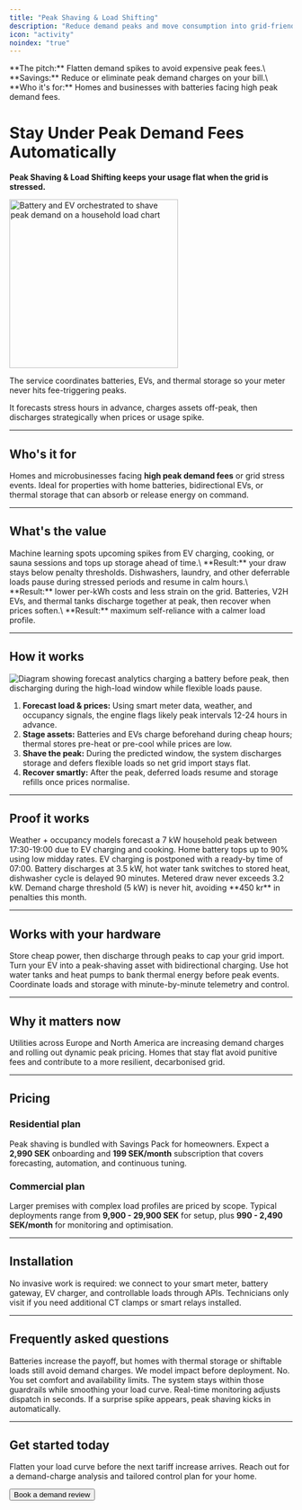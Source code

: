 ```yaml
---
title: "Peak Shaving & Load Shifting"
description: "Reduce demand peaks and move consumption into grid-friendly windows to avoid punitive charges."
icon: "activity"
noindex: "true"
---
```


<Info>
**The pitch:** Flatten demand spikes to avoid expensive peak fees.\
**Savings:** Reduce or eliminate peak demand charges on your bill.\
**Who it's for:** Homes and businesses with batteries facing high peak demand fees.
</Info>

# Stay Under Peak Demand Fees Automatically

**Peak Shaving & Load Shifting keeps your usage flat when the grid is stressed.**

<img
  src="/images/hero-light.png"
  alt="Battery and EV orchestrated to shave peak demand on a household load chart"
  noZoom={true}
  height="300"
  className="rounded-xl"
/>

The service coordinates batteries, EVs, and thermal storage so your meter never hits fee-triggering peaks.

It forecasts stress hours in advance, charges assets off-peak, then discharges strategically when prices or usage spike.

---

## Who's it for

Homes and microbusinesses facing **high peak demand fees** or grid stress events. Ideal for properties with home batteries, bidirectional EVs, or thermal storage that can absorb or release energy on command.

---

## What's the value

<CardGroup cols={1}>
  <Card title="Forecast and flatten peaks" icon="waveform">
    Machine learning spots upcoming spikes from EV charging, cooking, or sauna sessions and tops up storage ahead of time.\
    **Result:** your draw stays below penalty thresholds.
  </Card>
  <Card title="Move flexible loads out of danger" icon="repeat">
    Dishwashers, laundry, and other deferrable loads pause during stressed periods and resume in calm hours.\
    **Result:** lower per-kWh costs and less strain on the grid.
  </Card>
  <Card title="Coordinate every storage asset" icon="battery-charging">
    Batteries, V2H EVs, and thermal tanks discharge together at peak, then recover when prices soften.\
    **Result:** maximum self-reliance with a calmer load profile.
  </Card>
</CardGroup>

---

## How it works

![Diagram showing forecast analytics charging a battery before peak, then discharging during the high-load window while flexible loads pause.](/images/hero-dark.png)

1. **Forecast load & prices:** Using smart meter data, weather, and occupancy signals, the engine flags likely peak intervals 12-24 hours in advance.
2. **Stage assets:** Batteries and EVs charge beforehand during cheap hours; thermal stores pre-heat or pre-cool while prices are low.
3. **Shave the peak:** During the predicted window, the system discharges storage and defers flexible loads so net grid import stays flat.
4. **Recover smartly:** After the peak, deferred loads resume and storage refills once prices normalise.

---

## Proof it works

<Steps>
  <Step title="15:00 - Forecast detects spike">
    Weather + occupancy models forecast a 7 kW household peak between 17:30-19:00 due to EV charging and cooking.
  </Step>
  <Step title="16:00 - Assets charge off-peak">
    Home battery tops up to 90% using low midday rates. EV charging is postponed with a ready-by time of 07:00.
  </Step>
  <Step title="17:30 - Peak begins">
    Battery discharges at 3.5 kW, hot water tank switches to stored heat, dishwasher cycle is delayed 90 minutes.
  </Step>
  <Step title="19:00 - Peak avoided">
    Metered draw never exceeds 3.2 kW. Demand charge threshold (5 kW) is never hit, avoiding **450 kr** in penalties this month.
  </Step>
</Steps>

---

## Works with your hardware

<CardGroup cols={2}>
  <Card title="Home Batteries" icon="battery">
    Store cheap power, then discharge through peaks to cap your grid import.
  </Card>
  <Card title="Vehicle-to-Home" icon="car">
    Turn your EV into a peak-shaving asset with bidirectional charging.
  </Card>
  <Card title="Thermal Storage" icon="flame">
    Use hot water tanks and heat pumps to bank thermal energy before peak events.
  </Card>
  <Card title="Automation Platform" icon="cog">
    Coordinate loads and storage with minute-by-minute telemetry and control.
  </Card>
</CardGroup>

---

## Why it matters now

Utilities across Europe and North America are increasing demand charges and rolling out dynamic peak pricing. Homes that stay flat avoid punitive fees and contribute to a more resilient, decarbonised grid.

---

## Pricing

### Residential plan

Peak shaving is bundled with Savings Pack for homeowners. Expect a **2,990 SEK** onboarding and **199 SEK/month** subscription that covers forecasting, automation, and continuous tuning.

### Commercial plan

Larger premises with complex load profiles are priced by scope. Typical deployments range from **9,900 - 29,900 SEK** for setup, plus **990 - 2,490 SEK/month** for monitoring and optimisation.

---

## Installation

No invasive work is required: we connect to your smart meter, battery gateway, EV charger, and controllable loads through APIs. Technicians only visit if you need additional CT clamps or smart relays installed.

---

## Frequently asked questions

<AccordionGroup>
  <Accordion title="Do I need a battery to benefit?">
    Batteries increase the payoff, but homes with thermal storage or shiftable loads still avoid demand charges. We model impact before deployment.
  </Accordion>
  <Accordion title="Will this interfere with my daily routines?">
    No. You set comfort and availability limits. The system stays within those guardrails while smoothing your load curve.
  </Accordion>
  <Accordion title="How quickly does the system react to unexpected peaks?">
    Real-time monitoring adjusts dispatch in seconds. If a surprise spike appears, peak shaving kicks in automatically.
  </Accordion>
</AccordionGroup>

---

## Get started today

Flatten your load curve before the next tariff increase arrives. Reach out for a demand-charge analysis and tailored control plan for your home.

<Button href="/get-started" variant="primary" className="mt-4">
  Book a demand review
</Button>

